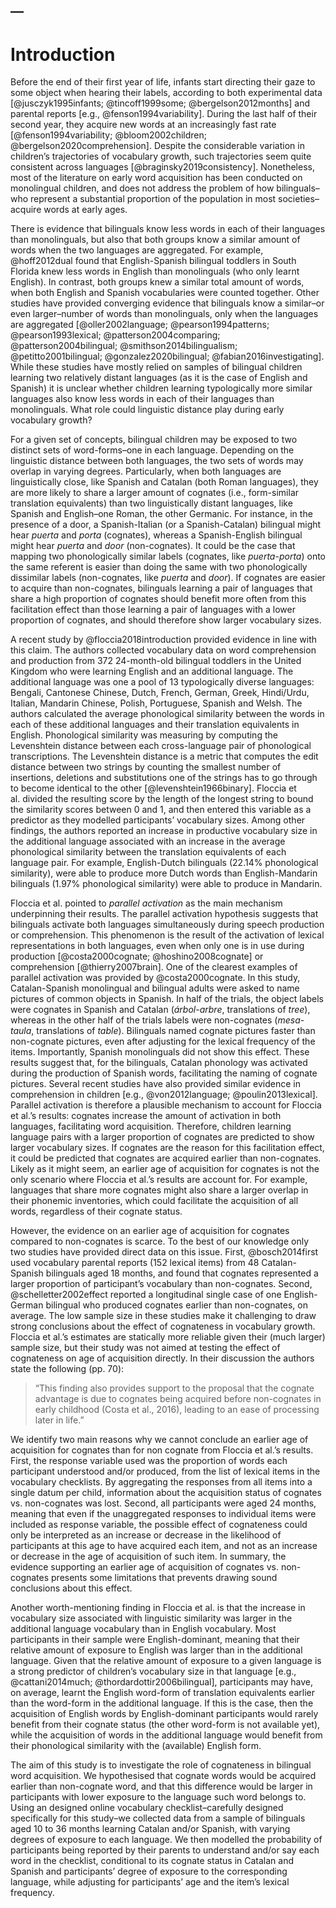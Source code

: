 ---
---

# Introduction

Before the end of their first year of life, infants start directing their gaze to some object when hearing their labels, according to both experimental data [@jusczyk1995infants; @tincoff1999some; @bergelson2012months] and parental reports [e.g., @fenson1994variability]. During the last half of their second year, they acquire new words at an increasingly fast rate [@fenson1994variability; @bloom2002children; @bergelson2020comprehension]. Despite the considerable variation in children's trajectories of vocabulary growth, such trajectories seem quite consistent across languages [@braginsky2019consistency]. Nonetheless, most of the literature on early word acquisition has been conducted on monolingual children, and does not address the problem of how bilinguals--who represent a substantial proportion of the population in most societies--acquire words at early ages.


There is evidence that bilinguals know less words in each of their languages than monolinguals, but also that both groups know a similar amount of words when the two languages are aggregated. For example, @hoff2012dual found that English-Spanish bilingual toddlers in South Florida knew less words in English than monolinguals (who only learnt English). In contrast, both groups knew a similar total amount of words, when both English and Spanish vocabularies were counted together. Other studies have provided converging evidence that bilinguals know a similar--or even larger--number of words than monolinguals, only when the languages are aggregated [@oller2002language; @pearson1994patterns; @pearson1993lexical; @patterson2004comparing; @patterson2004bilingual; @smithson2014bilingualism; @petitto2001bilingual; @gonzalez2020bilingual; @fabian2016investigating]. While these studies have mostly relied on samples of bilingual children learning two relatively distant languages (as it is the case of English and Spanish) it is unclear whether children learning typologically more similar languages also know less words in each of their languages than monolinguals. What role could linguistic distance play during early vocabulary growth?


For a given set of concepts, bilingual children may be exposed to two distinct sets of word-forms--one in each language. Depending on the linguistic distance between both languages, the two sets of words may overlap in varying degrees. Particularly, when both languages are linguistically close, like Spanish and Catalan (both Roman languages), they are more likely to share a larger amount of cognates (i.e., form-similar translation equivalents) than two linguistically distant languages, like Spanish and English--one Roman, the other Germanic. For instance, in the presence of a door, a Spanish-Italian (or a Spanish-Catalan) bilingual might hear *puerta* and *porta* (cognates), whereas a Spanish-English bilingual might hear *puerta* and *door* (non-cognates). It could be the case that mapping two phonologically similar labels (cognates, like *puerta*-*porta*) onto the same referent is easier than doing the same with two phonologically dissimilar labels (non-cognates, like *puerta* and *door*). If cognates are easier to acquire than non-cognates, bilinguals learning a pair of languages that share a high proportion of cognates should benefit more often from this facilitation effect than those learning a pair of languages with a lower proportion of cognates, and should therefore show larger vocabulary sizes.



A recent study by @floccia2018introduction provided evidence in line with this claim. The authors collected vocabulary data on word comprehension and production from 372 24-month-old bilingual toddlers in the United Kingdom who were learning English and an additional language. The additional language was one a pool of 13 typologically diverse languages: Bengali, Cantonese Chinese, Dutch, French, German, Greek, Hindi/Urdu, Italian, Mandarin Chinese, Polish, Portuguese, Spanish and Welsh. The authors calculated the average phonological similarity between the words in each of these additional languages and their translation equivalents in English. Phonological similarity was measuring by computing the Levenshtein distance between each cross-language pair of phonological transcriptions. The Levenshtein distance is a metric that computes the edit distance between two strings by counting the smallest number of insertions, deletions and substitutions one of the strings has to go through to become identical to the other [@levenshtein1966binary]. Floccia et al. divided the resulting score by the length of the longest string to bound the similarity scores between 0 and 1, and then entered this variable as a predictor as they modelled participants' vocabulary sizes. Among other findings, the authors reported an increase in productive vocabulary size in the additional language associated with an increase in the average phonological similarity between the translation equivalents of each language pair. For example, English-Dutch bilinguals (22.14% phonological similarity), were able to produce more Dutch words than English-Mandarin bilinguals (1.97% phonological similarity) were able to produce in Mandarin.


Floccia et al. pointed to *parallel activation* as the main mechanism underpinning their results. The parallel activation hypothesis suggests that bilinguals activate both languages simultaneously during speech production or comprehension. This phenomenon is the result of the activation of lexical representations in both languages, even when only one is in use during production [@costa2000cognate; @hoshino2008cognate] or comprehension [@thierry2007brain]. One of the clearest examples of parallel activation was provided by @costa2000cognate. In this study, Catalan-Spanish monolingual and bilingual adults were asked to name pictures of common objects in Spanish. In half of the trials, the object labels were cognates in Spanish and Catalan (*árbol*-*arbre*, translations of *tree*), whereas in the other half of the trials labels were non-cognates (*mesa*-*taula*, translations of *table*). Bilinguals named cognate pictures faster than non-cognate pictures, even after adjusting for the lexical frequency of the items. Importantly, Spanish monolinguals did not show this effect. These results suggest that, for the bilinguals, Catalan phonology was activated during the production of Spanish words, facilitating the naming of cognate pictures. Several recent studies have also provided similar evidence in comprehension in children [e.g., @von2012language; @poulin2013lexical]. Parallel activation is therefore a plausible mechanism to account for Floccia et al.'s results: cognates increase the amount of activation in both languages, facilitating word acquisition. Therefore, children learning language pairs with a larger proportion of cognates are predicted to show larger vocabulary sizes. If cognates are the reason for this facilitation effect, it could be predicted that cognates are acquired earlier than non-cognates. Likely as it might seem, an earlier age of acquisition for cognates is not the only scenario where Floccia et al.'s results are account for.
For example, languages that share more cognates might also share a larger overlap in their phonemic inventories, which could facilitate the acquisition of all words, regardless of their cognate status.


However, the evidence on an earlier age of acquisition for cognates compared to non-cognates is scarce. To the best of our knowledge only two studies have provided direct data on this issue. First, @bosch2014first used vocabulary parental reports (152 lexical items) from 48 Catalan-Spanish bilinguals aged 18 months, and found that cognates represented a larger proportion of participant's vocabulary than non-cognates. Second, @schelletter2002effect reported a longitudinal single case of one English-German bilingual who produced cognates earlier than non-cognates, on average. The low sample size in these studies make it challenging to draw strong conclusions about the effect of cognateness in vocabulary growth. Floccia et al.'s estimates are statically more reliable given their (much larger) sample size, but their study was not aimed at testing the effect of cognateness on age of acquisition directly. In their discussion the authors state the following (pp. 70):


> "This  finding  also  provides  support  to  the  proposal  that  the  cognate advantage is due to cognates being acquired before non-cognates in early childhood (Costa et al., 2016), leading to an ease of processing later in life."


We identify two main reasons why we cannot conclude an earlier age of acquisition for cognates than for non cognate from Floccia et al.'s results. First, the response variable used was the proportion of words each participant understood and/or produced, from the list of lexical items in the vocabulary checklists. By aggregating the responses from all items into a single datum per child, information about the acquisition status of cognates vs. non-cognates was lost. Second, all participants were aged 24 months, meaning that even if the unaggregated responses to individual items were included as response variable, the possible effect of cognateness could only be interpreted as an increase or decrease in the likelihood of participants at this age to have acquired each item, and not as an increase or decrease in the age of acquisition of such item. In summary, the evidence supporting an earlier age of acquisition of cognates vs. non-cognates presents some limitations that prevents drawing sound conclusions about this effect. 


Another worth-mentioning finding in Floccia et al. is that the increase in vocabulary size associated with linguistic similarity was larger in the additional language vocabulary than in English vocabulary. Most participants in their sample were English-dominant, meaning that their relative amount of exposure to English was larger than in the additional language. Given that the relative amount of exposure to a given language is a strong predictor of children's vocabulary size in that language [e.g., @cattani2014much; @thordardottir2006bilingual], participants may have, on average, learnt the English word-form of translation equivalents earlier than the word-form in the additional language.  If this is the case, then the acquisition of English words by English-dominant participants would rarely benefit from their cognate status (the other word-form is not available yet), while the acquisition of words in the additional language would benefit from their phonological similarity with the (available) English form.


The aim of this study is to investigate the role of cognateness in bilingual word acquisition. We hypothesised that cognate words would be acquired earlier than non-cognate word, and that this difference would be larger in participants with lower exposure to the language such word belongs to. Using an designed online vocabulary checklist--carefully designed specifically for this study--we collected data from a sample of bilinguals aged 10 to 36 months learning Catalan and/or Spanish, with varying degrees of exposure to each language. We then modelled the probability of participants being reported by their parents to understand and/or say each word in the checklist, conditional to its cognate status in Catalan and Spanish and participants' degree of exposure to the corresponding language, while adjusting for participants' age and the item's lexical frequency.


